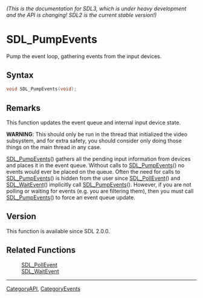 ====== (This is the documentation for SDL3, which is under heavy development and the API is changing! SDL2 is the current stable version!) ======
= SDL_PumpEvents =

Pump the event loop, gathering events from the input devices.

== Syntax ==

<syntaxhighlight lang='c'>
void SDL_PumpEvents(void);
</syntaxhighlight>

== Remarks ==

This function updates the event queue and internal input device state.

'''WARNING''': This should only be run in the thread that initialized the
video subsystem, and for extra safety, you should consider only doing those
things on the main thread in any case.

[[SDL_PumpEvents]]() gathers all the pending input information from devices
and places it in the event queue. Without calls to [[SDL_PumpEvents]]() no
events would ever be placed on the queue. Often the need for calls to
[[SDL_PumpEvents]]() is hidden from the user since [[SDL_PollEvent]]() and
[[SDL_WaitEvent]]() implicitly call [[SDL_PumpEvents]](). However, if you
are not polling or waiting for events (e.g. you are filtering them), then
you must call [[SDL_PumpEvents]]() to force an event queue update.

== Version ==

This function is available since SDL 2.0.0.

== Related Functions ==

:[[SDL_PollEvent]]
:[[SDL_WaitEvent]]

----
[[CategoryAPI]], [[CategoryEvents]]



